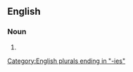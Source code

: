 {{also|électrothérapies}}

==English==

===Noun===
{{head|en|noun form}}

# {{plural of|en|electrotherapy}}

[[Category:English plurals ending in "-ies"]]